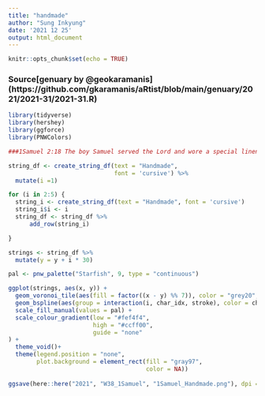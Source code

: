 ```yaml
---
title: "handmade"
author: "Sung Inkyung"
date: '2021 12 25'
output: html_document
---
```


```r
knitr::opts_chunk$set(echo = TRUE)
```
### Source[genuary by @geokaramanis] (https://github.com/gkaramanis/aRtist/blob/main/genuary/2021/2021-31/2021-31.R)
```r
library(tidyverse)
library(hershey)
library(ggforce)
library(PNWColors)
```

```r
###1Samuel 2:18 The boy Samuel served the Lord and wore a special linen garment 19 and the clothes his mother made for him. She would bring new clothes every year, when she and her husband came to offer sacrifices at Shiloh.

string_df <- create_string_df(text = "Handmade",
                              font = 'cursive') %>% 
  mutate(i =1)

for (i in 2:5) { 
  string_i <- create_string_df(text = "Handmade", font = 'cursive')
  string_i$i <- i
  string_df <- string_df %>% 
      add_row(string_i)

}

strings <- string_df %>% 
  mutate(y = y + i * 30)

pal <- pnw_palette("Starfish", 9, type = "continuous")

ggplot(strings, aes(x, y)) +
  geom_voronoi_tile(aes(fill = factor((x - y) %% 7)), color = "grey20", size = 0.3) +
  geom_bspline(aes(group = interaction(i, char_idx, stroke), color = char_idx + i), size = 2) +
  scale_fill_manual(values = pal) +
  scale_colour_gradient(low = "#fef4f4",
                        high = "#ccff00",
                        guide = "none"
) +
  theme_void()+
  theme(legend.position = "none",
        plot.background = element_rect(fill = "gray97",
                                       color = NA))
  
ggsave(here::here("2021", "W38_1Samuel", "1Samuel_Handmade.png"), dpi = 320, width = 12, height = 16,  units = "cm", type = "cairo" )

```

